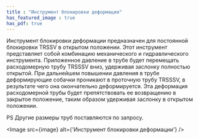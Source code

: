 ```yaml
---
title : "Инструмент блокировки деформации"
has_featured_image : true
has_pdf: true
---
```


Инструмент блокировки деформации предназначен для постоянной блокировки TRSSV в открытом положении. Этот инструмент представляет собой комбинацию механического и гидравлического инструмента. Приложенное давление в трубе будет перемещать расходомерную трубу TRSSSV вниз, удерживая заслонку полностью открытой. При дальнейшем повышении давления в трубе деформирующие собачки проникают в проточную трубу TRSSSV, в результате чего она окончательно деформируется. Эта деформация расходомерной трубы будет препятствовать ее возвращению в закрытое положение, таким образом удерживая заслонку в открытом положении.

PS Другие размеры труб поставляются по запросу.


<Image src={image} alt={'Инструмент блокировки деформации'} />